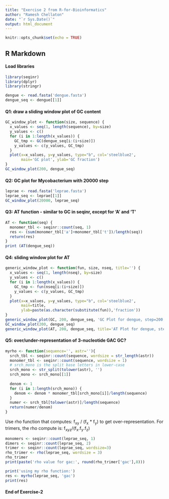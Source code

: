 ```yaml
---
title: "Exercise 2 from R-for-Bioinformatics"
author: "Ramesh Chellaton"
date: "`r Sys.Date()`"
output: html_document
---
```


```r
knitr::opts_chunk$set(echo = TRUE)
```

## R Markdown
#### Load libraries
```r
library(seqinr)
library(dplyr)
library(stringr)

dengue <- read.fasta('dengue.fasta')
dengue_seq <- dengue[[1]]
```
#### Q1: draw a sliding window plot of GC content
```r
GC_window_plot <- function(size, sequence) {
  x_values <- seq(1, length(sequence), by=size)
  y_values <- c()
  for (i in 1:length(x_values)) {
    GC_tmp <- GC(dengue_seq[i:(i+size)])
    y_values <- c(y_values, GC_tmp)
  }
  plot(x=x_values, y=y_values, type="b", col='steelblue2',
       main='GC plot', ylab='GC fraction')
}
GC_window_plot(200, dengue_seq)
```

#### Q2: GC plot for Mycobacterium with 20000 step
```r
leprae <- read.fasta('leprae.fasta')
leprae_seq <- leprae[[1]]
GC_window_plot(20000, leprae_seq)
```

#### Q3: AT function - similar to GC in seqinr, except for 'A' and 'T'
```r
AT <- function(seq) {
  monomer_tbl <- seqinr::count(seq, 1)
  res <- (sum(monomer_tbl['a']+monomer_tbl['t'])/length(seq))
  return(res)
}
print (AT(dengue_seq))
```
#### Q4: sliding window plot for AT
```r
generic_window_plot <- function(fun, size, nseq, title='') {
  x_values <- seq(1, length(nseq), by=size)
  y_values <- c()
  for (i in 1:length(x_values)) {
    GC_tmp <- fun(nseq[i:(i+size)])
    y_values <- c(y_values, GC_tmp)
  }
  plot(x=x_values, y=y_values, type="b", col='steelblue2',
       main=title, 
       ylab=paste(as.character(substitute(fun)),'fraction'))
}
generic_window_plot(GC, 200, dengue_seq, 'GC Plot for dengue, step=200')
GC_window_plot(200, dengue_seq)
generic_window_plot(AT, 200, dengue_seq, title='AT Plot for dengue, step=200')
```

#### Q5: over/under-representation of 3-nucleotide GAC GC?
```r
myrho <- function(sequence='', astr=''){
  srch_tbl <- seqinr::count(sequence, wordsize = str_length(astr))
  monomer_tbl <- seqinr::count(sequence, wordsize = 1)
  # srch_mono is the split base letters in lower-case
  srch_mono <- str_split(tolower(astr), '')
  srch_mono <- srch_mono[[1]]
  
  denom <- 1
  for (i in 1:length(srch_mono)) {
    denom <- denom * monomer_tbl[srch_mono[i]]/length(sequence)
  }
  numer <- srch_tbl[tolower(astr)]/length(sequence)
  return(numer/denom)
}
```
Use rho function that computes: f~xy~ / (f~x~ * f~y~) to get over-representation.
For trimers, the rho compute is: f~xyz~/(f~x~.f~y~.f~z~)
```r
monomers <- seqinr::count(leprae_seq, 1)
dimers <- seqinr::count(leprae_seq, 2)
trimer <- seqinr::count(leprae_seq, wordsize=3)
rho_trimer <- rho(leprae_seq, wordsize = 3)
rho_trimer
print(paste('rho value for gac:', round(rho_trimer['gac'],8)))

print('using my rho function:')
res <- myrho(leprae_seq, 'gac')
print(res)
```
#### End of Exercise-2